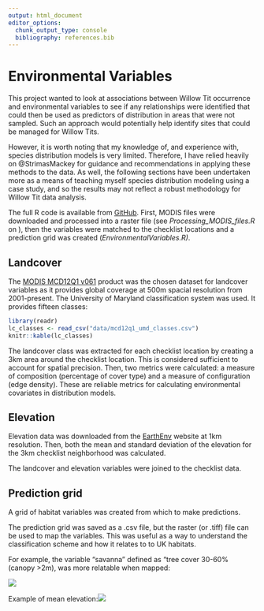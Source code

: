 ```yaml
---
output: html_document
editor_options: 
  chunk_output_type: console
  bibliography: references.bib
---
```


# Environmental Variables

This project wanted to look at associations between Willow Tit occurrence and environmental variables to see if any relationships were identified that could then be used as predictors of distribution in areas that were not sampled. Such an approach would potentially help identify sites that could be managed for Willow Tits.

However, it is worth noting that my knowledge of, and experience with, species distribution models is very limited. Therefore, I have relied heavily on @StrimasMackey for guidance and recommendations in applying these methods to the data. As well, the following sections have been undertaken more as a means of teaching myself species distribution modeling using a case study, and so the results may not reflect a robust methodology for Willow Tit data analysis.

The full R code is available from [GitHub](https://github.com/jacvig/WillowTit2024). First, MODIS files were downloaded and processed into a raster file (see *Processing_MODIS_files.R* on ), then the variables were matched to the checklist locations and a prediction grid was created (*EnvironmentalVariables.R)*.

## Landcover

The [MODIS MCD12Q1 v061](https://www.earthdata.nasa.gov/data/catalog/lpcloud-mcd12q1-061) product was the chosen dataset for landcover variables as it provides global coverage at 500m spacial resolution from 2001-present. The University of Maryland classification system was used. It provides fifteen classes:

```r
library(readr)
lc_classes <- read_csv("data/mcd12q1_umd_classes.csv")
knitr::kable(lc_classes)
```

The landcover class was extracted for each checklist location by creating a 3km area around the checklist location. This is considered sufficient to account for spatial precision. Then, two metrics were calculated: a measure of composition (percentage of cover type) and a measure of configuration (edge density). These are reliable metrics for calculating environmental covariates in distribution models.

## Elevation

Elevation data was downloaded from the [EarthEnv](https://www.earthenv.org/topography) website at 1km resolution. Then, both the mean and standard deviation of the elevation for the 3km checklist neighborhood was calculated.

The landcover and elevation variables were joined to the checklist data.

## Prediction grid

A grid of habitat variables was created from which to make predictions.

The prediction grid was saved as a .csv file, but the raster (or .tiff) file can be used to map the variables. This was useful as a way to understand the classification scheme and how it relates to to UK habitats.

For example, the variable "savanna" defined as "tree cover 30-60% (canopy \>2m), was more relatable when mapped:

![](figures/env_variable_savanna.png)

Example of mean elevation:![](figures/mean_elevation.png)
